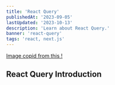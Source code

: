 ```yaml
---
title: 'React Query'
publishedAt: '2023-09-05'
lastUpdated: '2023-10-13'
description: 'Learn about React Query.'
banner: 'react-query'
tags: 'react, next.js'
---
```


<CloudinaryImg
  mdx
  publicId='boboncode/blogs/nextjs-rendering-pattern/next.js-page-rendering_prnsjr'
  alt='next.js-page-rendering'
  width={730}
  height={900}
/>
[Image copid from this !](https://guydumais.digital/blog/next-js-the-ultimate-cheat-sheet-to-page-rendering/)

## React Query Introduction
